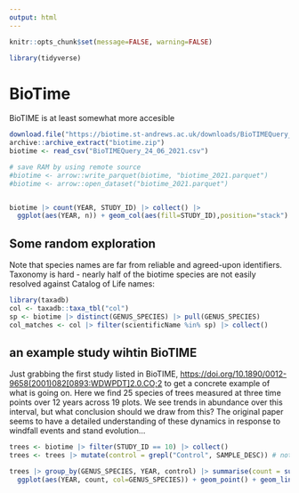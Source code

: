 ```yaml
---
output: html
---
```




```r
knitr::opts_chunk$set(message=FALSE, warning=FALSE)
```



```r
library(tidyverse)
```



# BioTime

BioTIME is at least somewhat more accesible

```r
download.file("https://biotime.st-andrews.ac.uk/downloads/BioTIMEQuery_24_06_2021.zip", "biotime.zip")
archive::archive_extract("biotime.zip")
biotime <- read_csv("BioTIMEQuery_24_06_2021.csv")

# save RAM by using remote source
#biotime <- arrow::write_parquet(biotime, "biotime_2021.parquet")
#biotime <- arrow::open_dataset("biotime_2021.parquet")


biotime |> count(YEAR, STUDY_ID) |> collect() |>
  ggplot(aes(YEAR, n)) + geom_col(aes(fill=STUDY_ID),position="stack") + scale_fill_viridis_c()
```

## Some random exploration

Note that species names are far from reliable and agreed-upon identifiers.  Taxonomy is hard - nearly half of the biotime species are not easily resolved against Catalog of Life names:

```r
library(taxadb)
col <- taxadb::taxa_tbl("col")
sp <- biotime |> distinct(GENUS_SPECIES) |> pull(GENUS_SPECIES)
col_matches <- col |> filter(scientificName %in% sp) |> collect()
```

## an example study wihtin BioTIME

Just grabbing the first study listed in BioTIME, <https://doi.org/10.1890/0012-9658(2001)082[0893:WDWPDT]2.0.CO;2> to get a concrete example of what is going on. Here we find 25 species of trees measured at three time points over 12 years across 19 plots.  We see trends in abundance over this interval, but what conclusion should we draw from this?  The original paper seems to have a detailed understanding of these dynamics in response to windfall events and stand evolution...

```r
trees <- biotime |> filter(STUDY_ID == 10) |> collect()
trees <- trees |> mutate(control = grepl("Control", SAMPLE_DESC)) # not really clear what makes a sample control or windfall, not a patch-level property

trees |> group_by(GENUS_SPECIES, YEAR, control) |> summarise(count = sum(sum.allrawdata.ABUNDANCE), .groups="drop") |>
  ggplot(aes(YEAR, count, col=GENUS_SPECIES)) + geom_point() + geom_line() + scale_y_log10() + facet_wrap(~control)
```


